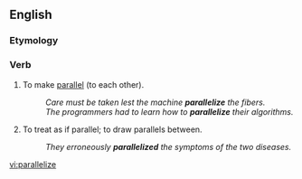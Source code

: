 ==English==

===Etymology===
{{suffix|parallel|ize}}

===Verb===
{{en-verb|paralleliz|es}}

# To make [[parallel]] (to each other).
#: ''Care must be taken lest the machine '''parallelize''' the fibers.''
#: ''The programmers had to learn how to '''parallelize''' their algorithms.''
# To treat as if parallel; to draw parallels between.
#: ''They erroneously '''parallelized''' the symptoms of the two diseases.''

[[vi:parallelize]]